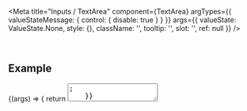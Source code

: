 
<Meta
  title="Inputs / TextArea"
  component={TextArea}
  argTypes={{
    valueStateMessage: { control: { disable: true } }
  }}
  args={{
    valueState: ValueState.None,
    style: {},
    className: '',
    tooltip: '',
    slot: '',
    ref: null
  }}
/>

<DocsHeader />

<br />

## Example

<Canvas>
  <Story name="Default">
    {(args) => {
      return <TextArea {...args} />;
    }}
  </Story>
</Canvas>

## Properties

<ArgsTable story="." />
